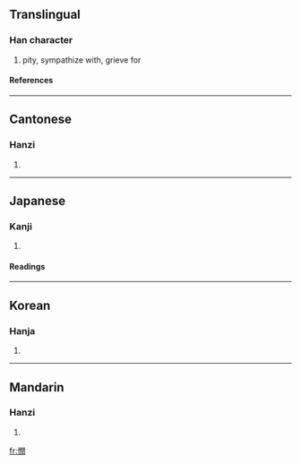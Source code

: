 {{see|悯}}

==Translingual==
===Han character===
{{Han char|rn=61|rad=心|as=12|sn=15|four=9702<sub>0</sub>|canj=心日弓大 (PANK)}}
# pity, sympathize with, grieve for
====References====
{{Han ref|kx=0403.320|dkj=11252|dj=0744.010|hdz=42357.040|uh=61AB|ud=25003|bh=BCA7|bd=48295}}
----
==Cantonese==
===Hanzi===
{{yue-hanzi|jyut=|y=man5}}
# {{defn|Cantonese}}
----
==Japanese==
===Kanji===
{{ja-kanji|grade=|rs=心12}}
# {{defn|Japanese}} 
====Readings====
{{ja-readings|on=[[びん]] (bin), [[みん]] (min)|kun=[[あわれむ]] (awaremu), [[うれえる]] (ureeru)}}
----
==Korean==
===Hanja===
{{ko-hanja|hangeul=민|eumhun=|rv=min|mr=min|y=min}}
# {{defn|Korean}}
----
==Mandarin==
===Hanzi===
{{cmn-hanzi|sim=悯|pin=[[mǐn]] ([[min3]])|wg=min<sup>3</sup>}}
# {{defn|Mandarin}}

[[fr:憫]]